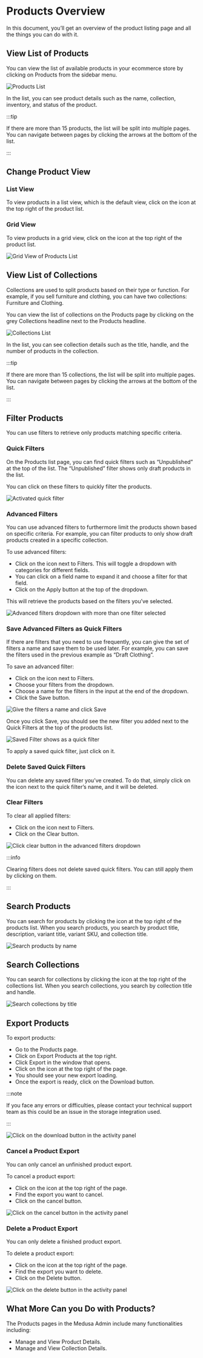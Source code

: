 
# Products Overview

In this document, you’ll get an overview of the product listing page and all the things you can do with it.

## View List of Products

You can view the list of available products in your ecommerce store by clicking on Products from the sidebar menu.

![Products List](https://i.imgur.com/xvRZQwK.png)

In the list, you can see product details such as the name, collection, inventory, and status of the product.

:::tip

If there are more than 15 products, the list will be split into multiple pages. You can navigate between pages by clicking the arrows at the bottom of the list.

:::

## Change Product View

### List View

To view products in a list view, which is the default view, click on the <UiIcon lightIcon="https://i.imgur.com/A4kBy4n.png" darkIcon="https://i.imgur.com/y50COcH.png" alt="list" /> icon at the top right of the product list.

### Grid View

To view products in a grid view, click on the <UiIcon lightIcon="https://i.imgur.com/HXMOOzK.png" darkIcon="https://i.imgur.com/fAHh3vz.png" alt="grid" /> icon at the top right of the product list.

![Grid View of Products List](https://i.imgur.com/GkTcjsO.png)

## View List of Collections

Collections are used to split products based on their type or function. For example, if you sell furniture and clothing, you can have two collections: Furniture and Clothing.

You can view the list of collections on the Products page by clicking on the grey Collections headline next to the Products headline.

![Collections List](https://i.imgur.com/RMRIGAW.png)

In the list, you can see collection details such as the title, handle, and the number of products in the collection.

:::tip

If there are more than 15 collections, the list will be split into multiple pages. You can navigate between pages by clicking the arrows at the bottom of the list.

:::

## Filter Products

You can use filters to retrieve only products matching specific criteria.

### Quick Filters

On the Products list page, you can find quick filters such as “Unpublished” at the top of the list. The “Unpublished” filter shows only draft products in the list.

You can click on these filters to quickly filter the products.

![Activated quick filter](https://i.imgur.com/KfZjvJg.png)

### Advanced Filters

You can use advanced filters to furthermore limit the products shown based on specific criteria. For example, you can filter products to only show draft products created in a specific collection.

To use advanced filters:

- Click on the <UiIcon lightIcon="https://i.imgur.com/1hL8NiW.png" darkIcon="https://i.imgur.com/8LtkPqW.png" alt="plus" /> icon next to Filters. This will toggle a dropdown with categories for different fields.
- You can click on a field name to expand it and choose a filter for that field.
- Click on the Apply button at the top of the dropdown.

This will retrieve the products based on the filters you’ve selected.

![Advanced filters dropdown with more than one filter selected](https://i.imgur.com/NMM2zBK.png)

### Save Advanced Filters as Quick Filters

If there are filters that you need to use frequently, you can give the set of filters a name and save them to be used later. For example, you can save the filters used in the previous example as “Draft Clothing”.

To save an advanced filter:

- Click on the <UiIcon lightIcon="https://i.imgur.com/1hL8NiW.png" darkIcon="https://i.imgur.com/8LtkPqW.png" alt="plus" /> icon next to Filters.
- Choose your filters from the dropdown.
- Choose a name for the filters in the input at the end of the dropdown.
- Click the Save button.

![Give the filters a name and click Save](https://i.imgur.com/pV8TJM0.png)

Once you click Save, you should see the new filter you added next to the Quick Filters at the top of the products list.

![Saved Filter shows as a quick filter](https://i.imgur.com/s5WysMv.png)

To apply a saved quick filter, just click on it.

### Delete Saved Quick Filters

You can delete any saved filter you’ve created. To do that, simply click on the <UiIcon lightIcon="https://i.imgur.com/kvGRHQR.png" darkIcon="https://i.imgur.com/kvGRHQR.png" alt="X" /> icon next to the quick filter’s name, and it will be deleted.

### Clear Filters

To clear all applied filters:

- Click on the <UiIcon lightIcon="https://i.imgur.com/1hL8NiW.png" darkIcon="https://i.imgur.com/8LtkPqW.png" alt="plus" /> icon next to Filters.
- Click on the Clear button.

![Click clear button in the advanced filters dropdown](https://i.imgur.com/DiMdyrM.png)

:::info

Clearing filters does not delete saved quick filters. You can still apply them by clicking on them.

:::

## Search Products

You can search for products by clicking the <UiIcon lightIcon="https://i.imgur.com/k0U0wpO.png" darkIcon="https://i.imgur.com/IdKjFak.png" alt="magnifier" /> icon at the top right of the products list. When you search products, you search by product title, description, variant title, variant SKU, and collection title.

![Search products by name](https://i.imgur.com/ch6dLZA.png)

## Search Collections

You can search for collections by clicking the <UiIcon lightIcon="https://i.imgur.com/k0U0wpO.png" darkIcon="https://i.imgur.com/IdKjFak.png" alt="magnifier" /> icon at the top right of the collections list. When you search collections, you search by collection title and handle.

![Search collections by title](https://i.imgur.com/KMJDIDJ.png)

## Export Products

To export products:

- Go to the Products page.
- Click on Export Products at the top right.
- Click Export in the window that opens.
- Click on the <UiIcon lightIcon="https://i.imgur.com/mWhpxNX.png" darkIcon="https://i.imgur.com/tE8LOXk.png" alt="bell" /> icon at the top right of the page.
- You should see your new export loading.
- Once the export is ready, click on the Download button.

:::note

If you face any errors or difficulties, please contact your technical support team as this could be an issue in the storage integration used.

:::

![Click on the download button in the activity panel](https://i.imgur.com/VE7PBtW.png)

### Cancel a Product Export

You can only cancel an unfinished product export.

To cancel a product export:

- Click on the <UiIcon lightIcon="https://i.imgur.com/mWhpxNX.png" darkIcon="https://i.imgur.com/tE8LOXk.png" alt="bell" /> icon at the top right of the page.
- Find the export you want to cancel.
- Click on the cancel button.

![Click on the cancel button in the activity panel](https://i.imgur.com/yEU4lUD.png)

### Delete a Product Export

You can only delete a finished product export.

To delete a product export:

- Click on the <UiIcon lightIcon="https://i.imgur.com/mWhpxNX.png" darkIcon="https://i.imgur.com/tE8LOXk.png" alt="bell" /> icon at the top right of the page.
- Find the export you want to delete.
- Click on the Delete button.

![Click on the delete button in the activity panel](https://i.imgur.com/04Dat1k.png)

## What More Can you Do with Products?

The Products pages in the Medusa Admin include many functionalities including:

- Manage and View Product Details.
- Manage and View Collection Details.